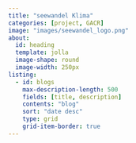 ```yaml
---
title: "seewandel Klima"
categories: [project, GACR]
image: "images/seewandel_logo.png"
about:
  id: heading
  template: jolla
  image-shape: round
  image-width: 250px
listing: 
  - id: blogs
    max-description-length: 500
    fields: [title, description]
    contents: "blog"
    sort: "date desc" 
    type: grid
    grid-item-border: true
---
```

